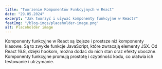 ---
title: "Tworzenie Komponentów Funkcyjnych w React"
date: "29.05.2024"
excerpt: "Jak tworzyć i używać komponenty funkcyjne w React?"
featImg: "/blog-imgs/placeholder-image.png"
alt: Placeholder image
---

Komponenty funkcyjne w React są lżejsze i prostsze niż komponenty klasowe. Są to zwykłe funkcje JavaScript, które zwracają elementy JSX. Od React 16.8, dzięki hookom, można dodać do nich stan oraz efekty uboczne. Komponenty funkcyjne promują prostotę i czytelność kodu, co ułatwia ich testowanie i utrzymanie.

